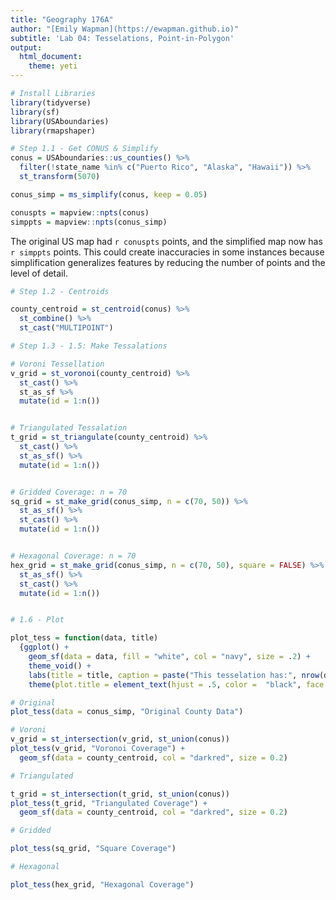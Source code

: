 ```yaml
---
title: "Geography 176A"
author: "[Emily Wapman](https://ewapman.github.io)"
subtitle: 'Lab 04: Tesselations, Point-in-Polygon'
output:
  html_document:
    theme: yeti
---
```


```r
# Install Libraries 
library(tidyverse)
library(sf)
library(USAboundaries)
library(rmapshaper)

```

```r
# Step 1.1 - Get CONUS & Simplify 
conus = USAboundaries::us_counties() %>%
  filter(!state_name %in% c("Puerto Rico", "Alaska", "Hawaii")) %>%
  st_transform(5070)

conus_simp = ms_simplify(conus, keep = 0.05)

conuspts = mapview::npts(conus)
simppts = mapview::npts(conus_simp)
```
The original US map had `r conuspts` points, and the simplified map now has `r simppts` points. This could create inaccuracies in some instances because simplification generalizes features by reducing the number of points and the level of detail. 
```r
# Step 1.2 - Centroids 

county_centroid = st_centroid(conus) %>%
  st_combine() %>%
  st_cast("MULTIPOINT")

# Step 1.3 - 1.5: Make Tessalations 

# Voroni Tessellation 
v_grid = st_voronoi(county_centroid) %>%
  st_cast() %>%
  st_as_sf %>%
  mutate(id = 1:n())


# Triangulated Tessalation
t_grid = st_triangulate(county_centroid) %>%
  st_cast() %>%
  st_as_sf() %>%
  mutate(id = 1:n())


# Gridded Coverage: n = 70
sq_grid = st_make_grid(conus_simp, n = c(70, 50)) %>%
  st_as_sf() %>%
  st_cast() %>%
  mutate(id = 1:n())


# Hexagonal Coverage: n = 70
hex_grid = st_make_grid(conus_simp, n = c(70, 50), square = FALSE) %>%
  st_as_sf() %>%
  st_cast() %>%
  mutate(id = 1:n())


# 1.6 - Plot

plot_tess = function(data, title)
  {ggplot() + 
    geom_sf(data = data, fill = "white", col = "navy", size = .2) +   
    theme_void() +
    labs(title = title, caption = paste("This tesselation has:", nrow(data), "tiles" )) +
    theme(plot.title = element_text(hjust = .5, color =  "black", face = "bold"))}

# Original
plot_tess(data = conus_simp, "Original County Data")

# Voroni
v_grid = st_intersection(v_grid, st_union(conus))
plot_tess(v_grid, "Voronoi Coverage") +
  geom_sf(data = county_centroid, col = "darkred", size = 0.2)

# Triangulated

t_grid = st_intersection(t_grid, st_union(conus))
plot_tess(t_grid, "Triangulated Coverage") +
  geom_sf(data = county_centroid, col = "darkred", size = 0.2)

# Gridded

plot_tess(sq_grid, "Square Coverage")

# Hexagonal

plot_tess(hex_grid, "Hexagonal Coverage")



```
